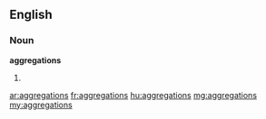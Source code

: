 ==English==
===Noun===
'''aggregations'''
#{{plural of|[[aggregation]]}}

[[ar:aggregations]]
[[fr:aggregations]]
[[hu:aggregations]]
[[mg:aggregations]]
[[my:aggregations]]